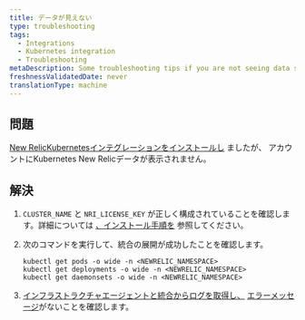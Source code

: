 ```yaml
---
title: データが見えない
type: troubleshooting
tags:
  - Integrations
  - Kubernetes integration
  - Troubleshooting
metaDescription: Some troubleshooting tips if you are not seeing data show up for your New Relic Kubernetes integration.
freshnessValidatedDate: never
translationType: machine
---
```


## 問題

[New RelicKubernetesインテグレーションをインストールし](/install/kubernetes/) ましたが、 アカウントにKubernetes New Relicデータが表示されません。

## 解決

1. `CLUSTER_NAME` と `NRI_LICENSE_KEY` が正しく構成されていることを確認します。詳細については [、インストール手順を](/docs/integrations/host-integrations/host-integrations-list/kubernetes-monitoring-integration#install) 参照してください。

2. 次のコマンドを実行して、統合の展開が成功したことを確認します。

   ```
   kubectl get pods -o wide -n <NEWRELIC_NAMESPACE>
   kubectl get deployments -o wide -n <NEWRELIC_NAMESPACE>
   kubectl get daemonsets -o wide -n <NEWRELIC_NAMESPACE>
   ```

3. [インフラストラクチャエージェントと統合からログを取得し、](/docs/integrations/kubernetes-integration/troubleshooting/get-logs-version) [エラーメッセージ](/docs/integrations/host-integrations/troubleshooting/kubernetes-integration-troubleshooting-error-messages)がないことを確認します。